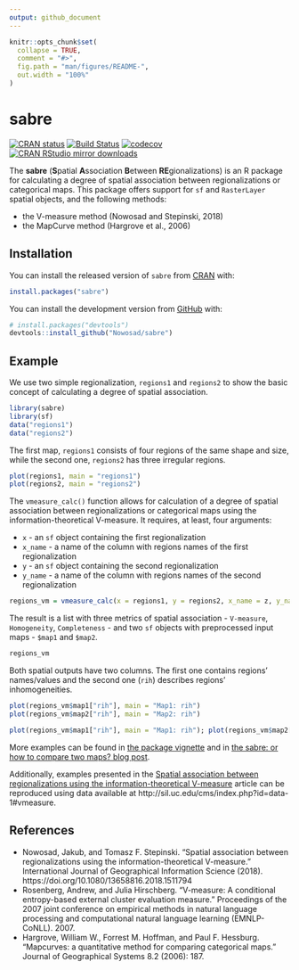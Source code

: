 ```yaml
---
output: github_document
---
```


<!-- README.md is generated from README.Rmd. Please edit that file -->

```r
knitr::opts_chunk$set(
  collapse = TRUE,
  comment = "#>",
  fig.path = "man/figures/README-",
  out.width = "100%"
)
```

# sabre

[![CRAN status](http://www.r-pkg.org/badges/version/sabre)](https://cran.r-project.org/package=sabre)
[![Build Status](https://travis-ci.org/Nowosad/sabre.png?branch=master)](https://travis-ci.org/Nowosad/sabre)
[![codecov](https://codecov.io/gh/Nowosad/sabre/branch/master/graph/badge.svg)](https://codecov.io/gh/Nowosad/sabre)
[![CRAN RStudio mirror downloads](http://cranlogs.r-pkg.org/badges/sabre)](https://cran.r-project.org/package=sabre)

The **sabre** (**S**patial **A**ssociation **B**etween **RE**gionalizations) is an R package for calculating a degree of spatial association between regionalizations or categorical maps.
This package offers support for `sf` and `RasterLayer` spatial objects, and the following methods:

* the V-measure method (Nowosad and Stepinski, 2018)
* the MapCurve method (Hargrove et al., 2006)

## Installation

You can install the released version of `sabre` from [CRAN](https://cran.r-project.org/package=sabre) with:

``` r
install.packages("sabre")
```

You can install the development version from [GitHub](https://github.com/nowosad/sabre) with:

``` r
# install.packages("devtools")
devtools::install_github("Nowosad/sabre")
```
## Example

We use two simple regionalization, `regions1` and `regions2` to show the basic concept of calculating a degree of spatial association. 

```r
library(sabre)
library(sf)
data("regions1")
data("regions2")
```

The first map, `regions1` consists of four regions of the same shape and size, while the second one, `regions2` has three irregular regions.

```r
plot(regions1, main = "regions1")
plot(regions2, main = "regions2")
```

The `vmeasure_calc()` function allows for calculation of a degree of spatial association between regionalizations or categorical maps using the information-theoretical V-measure.
It requires, at least, four arguments:

* `x` - an `sf` object containing the first regionalization
* `x_name` - a name of the column with regions names of the first regionalization
* `y` - an `sf` object containing the second regionalization
* `y_name` -  a name of the column with regions names of the second regionalization

```r
regions_vm = vmeasure_calc(x = regions1, y = regions2, x_name = z, y_name = z)
```

The result is a list with three metrics of spatial association - `V-measure`, `Homogeneity`, `Completeness` - and two `sf` objects with preprocessed input maps - `$map1` and `$map2`.

```r
regions_vm
```

Both spatial outputs have two columns. 
The first one contains regions' names/values and the second one (`rih`) describes regions' inhomogeneities.

```r
plot(regions_vm$map1["rih"], main = "Map1: rih")
plot(regions_vm$map2["rih"], main = "Map2: rih")
```

```r
plot(regions_vm$map1["rih"], main = "Map1: rih"); plot(regions_vm$map2["rih"], main = "Map2: rih")
```

More examples can be found in [the package vignette](https://nowosad.github.io/sabre/articles/sabre.html) and in [the sabre: or how to compare two maps? blog post](https://nowosad.github.io/post/sabre-bp/).

Additionally, examples presented in the [Spatial association between regionalizations using the information-theoretical V-measure](https://doi.org/10.1080/13658816.2018.1511794) article can be reproduced using data available at http://sil.uc.edu/cms/index.php?id=data-1#vmeasure.

## References

- Nowosad, Jakub, and Tomasz F. Stepinski. "Spatial association between regionalizations using the information-theoretical V-measure." International Journal of Geographical Information Science (2018). https://doi.org/10.1080/13658816.2018.1511794
- Rosenberg, Andrew, and Julia Hirschberg. "V-measure: A conditional entropy-based external cluster evaluation measure." Proceedings of the 2007 joint conference on empirical methods in natural language processing and computational natural language learning (EMNLP-CoNLL). 2007.
- Hargrove, William W., Forrest M. Hoffman, and Paul F. Hessburg. "Mapcurves: a quantitative method for comparing categorical maps." Journal of Geographical Systems 8.2 (2006): 187.

